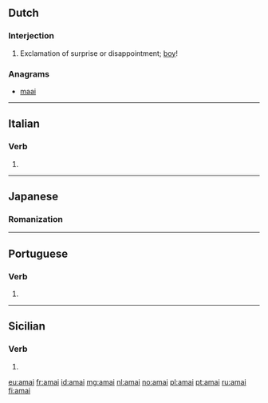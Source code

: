 ==Dutch==

===Interjection===
{{nl-interj}}

# {{context|Flemish|lang=nl}} Exclamation of surprise or disappointment; [[boy]]!

===Anagrams===
* [[maai#Dutch|maai]]

----

==Italian==

===Verb===
{{head|it|verb form}}

# {{form of|first-person singular indicative past historic|amare|lang=it}}

----

==Japanese==

===Romanization===
{{ja-romaji|あまい}}

----

==Portuguese==

===Verb===
{{head|pt|verb form}}

# {{pt-verb form of|amar|ar|imperative|affirmative|plural|second}}

----

==Sicilian==

===Verb===
{{head|scn|verb form}}

# {{form of|[[first-person singular]] [[preterite]] [[active voice|active]] [[indicative mood|indicative]]|amari|lang=scn}}

[[eu:amai]]
[[fr:amai]]
[[id:amai]]
[[mg:amai]]
[[nl:amai]]
[[no:amai]]
[[pl:amai]]
[[pt:amai]]
[[ru:amai]]
[[fi:amai]]